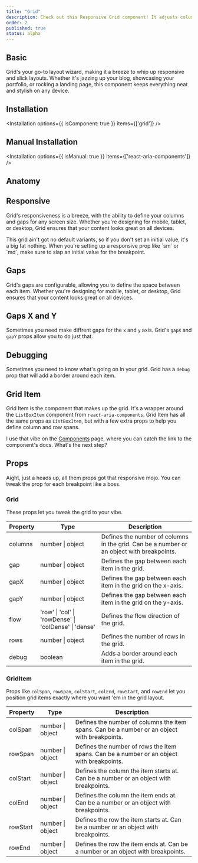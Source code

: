 ```yaml
---
title: "Grid"
description: Check out this Responsive Grid component! It adjusts columns and gaps for any device, enhancing your UI’s vibe and usability across all screen sizes.
order: 2
published: true
status: alpha
---
```


## Basic
Grid's your go-to layout wizard, making it a breeze to whip up responsive and slick layouts. Whether it's jazzing up your blog, showcasing your portfolio, or rocking a landing page, this component keeps everything neat and stylish on any device.

<How withNoPadding isCenter={false} toUse="surfaces/grid/grid-basic-demo" />

## Installation
<Installation options={{ isComponent: true }} items={['grid']} />

## Manual Installation
<Installation options={{ isManual: true }} items={['react-aria-components']} />
<SourceCode toShow='grid' />

## Anatomy
<Anatomy show='grid-anatomy'/>

## Responsive
Grid's responsiveness is a breeze, with the ability to define your columns and gaps for any screen size. Whether you're designing for mobile, tablet, or desktop, Grid ensures that your content looks great on all devices.

<Note intent="primary">
  This grid ain't got no default variants, so if you don't set an initial value, it's a big fat nothing. When you're
  setting up a responsive prop like `sm` or `md`, make sure to slap an initial value for the breakpoint.
</Note>

<How withNoPadding isCenter={false} toUse="surfaces/grid/grid-responsive-demo" />

## Gaps
Grid's gaps are configurable, allowing you to define the space between each item. Whether you're designing for mobile, tablet, or desktop, Grid ensures that your content looks great on all devices.
<How withNoPadding isCenter={false} toUse="surfaces/grid/grid-gap-demo" />

## Gaps X and Y
Sometimes you need make diffrent gaps for the `x` and `y` axis. Grid's `gapX` and `gapY` props allow you to do just that.
<How withNoPadding isCenter={false} toUse="surfaces/grid/grid-gap-x-y-demo" />

## Debugging
Sometimes you need to know what's going on in your grid. Grid has a `debug` prop that will add a border around each item.
<How withNoPadding isCenter={false} toUse="surfaces/grid/grid-debug-demo" />

## Grid Item
Grid Item is the component that makes up the grid. It's a wrapper around the `ListBoxItem` component from `react-aria-components`. Grid Item has all the same props as `ListBoxItem`, but with a few extra props to help you define column and row spans.

<How withNoPadding isCenter={false} toUse="surfaces/grid/grid-item-demo" />

I use that vibe on the [Components](/components) page, where you can catch the link to the component's docs. What's the next step?

## Props
Aight, just a heads up, all them props got that responsive mojo. You can tweak the prop for each breakpoint like a boss.

### Grid
These props let you tweak the grid to your vibe.

| Property | Type                                                  | Description                                                                               |
|----------|-------------------------------------------------------|-------------------------------------------------------------------------------------------|
| columns  | number \| object                                      | Defines the number of columns in the grid. Can be a number or an object with breakpoints. |
| gap      | number \| object                                      | Defines the gap between each item in the grid.                                            |
| gapX     | number \| object                                      | Defines the gap between each item in the grid on the x-axis.                              |
| gapY     | number \| object                                      | Defines the gap between each item in the grid on the y-axis.                              |
| flow     | 'row' \| 'col' \| 'rowDense' \| 'colDense' \| 'dense' | Defines the flow direction of the grid.                                                   |
| rows     | number \| object                                      | Defines the number of rows in the grid.                                                   |
| debug    | boolean                                               | Adds a border around each item in the grid.                                               |

### GridItem
Props like `colSpan`, `rowSpan`, `colStart`, `colEnd`, `rowStart`, and `rowEnd` let you position grid items exactly where you want 'em in the grid layout.

| Property | Type             | Description                                                                                  |
|----------|------------------|----------------------------------------------------------------------------------------------|
| colSpan  | number \| object | Defines the number of columns the item spans. Can be a number or an object with breakpoints. |
| rowSpan  | number \| object | Defines the number of rows the item spans. Can be a number or an object with breakpoints.    |
| colStart | number \| object | Defines the column the item starts at. Can be a number or an object with breakpoints.        |
| colEnd   | number \| object | Defines the column the item ends at. Can be a number or an object with breakpoints.          |
| rowStart | number \| object | Defines the row the item starts at. Can be a number or an object with breakpoints.           |
| rowEnd   | number \| object | Defines the row the item ends at. Can be a number or an object with breakpoints.             |
